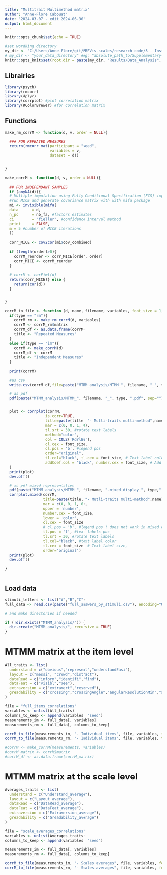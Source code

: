 ```yaml
---
title: "Multitrait Multimethod matrix"
author: "Anne-Flore Cabouat"
date: "2024-03-07 - edit 2024-06-30"
output: html_document
---
```


```r
knitr::opts_chunk$set(echo = TRUE)

#set wordking directory
my_dir <- "C:/Users/Anne-Flore/git/PREVis-scales/research code/3 - Instrument validation/"
# my_dir <- "your_data_directory" #eg: "absolute_path_to/Supplementary-material-folder/3 - Scale validation/"
knitr::opts_knit$set(root.dir = paste(my_dir, "Results/Data_Analysis", sep=""))

```

## Librairies

```r
library(psych)
library(rmcorr)
library(dplyr)
library(corrplot) #plot correlation matrix
library(RColorBrewer) #for correlation matrix
```
## Functions
```r

make_rm_corrM <- function(d, v, order = NULL){

  ### FOR REPEATED MEASURES
  return(rmcorr_mat(participant = "seed",
                    variables = v,
                    dataset = d))


}

make_corrM <- function(d, v, order = NULL){
  
  ## FOR INDEPENDANT SAMPLES
  if (anyNA(d)){
  # Multiple imputation using Fully Conditional Specification (FCS) implemented by the MICE algorithm as described in Van Buuren and Groothuis-Oudshoorn (2011) doi:10.18637/jss.v045.i03
  #run MICE and generate covariance matrix with with mifa package
  mi <- invisible(mifa(
  data      = d, 
  n_pc      = nb_fa, #factors estimates
  ci        = "fieller", #confidence interval method
  print     = FALSE,
  m = 5 #number of MICE iterations
  ))
  
  corr_MICE <- cov2cor(mi$cov_combined)
  
  if (length(order)>0){
    corrM_reorder <- corr_MICE[order, order]
    corr_MICE <- corrM_reorder
  }
  
  # corrM <- corFiml(d)
  return(corr_MICE)} else {
    return(cor(d))
  }


}

corrM_to_file <- function (d, name, filename, variables, font_size = 1, type = "rm"){
  if(type == "rm"){
    corrM_rm <- make_rm_corrM(d, variables)
    corrM <- corrM_rm$matrix
    corrM_df <- as.data.frame(corrM)
    title <- "Repeated Measures"
  }
  else if(type == "im"){
    corrM <- make_corrM(d)
    corrM_df <- corrM
    title <- "Independent Measures"
  }
  
  print(corrM)

  #as csv
  write.csv(corrM_df,file=paste("MTMM_analysis/MTMM_", filename, "_", type, ".csv", sep=""))

  # as pdf
  pdf(paste("MTMM_analysis/MTMM_", filename, "_", type, ".pdf", sep=""), height=15, width=15)


  plot <- corrplot(corrM,
                  is.corr=TRUE,
                  title=paste(title, "- Mutli-traits multi-method",name),
                  mar = c(0, 0, 1, 0),
                  tl.srt = 30, #rotate text labels
                  method="color",
                  col = COL2('RdYlBu'),
                  cl.cex = font_size,
                  cl.pos = 'b', #legend pos
                  order="original",
                  tl.col="black", tl.cex = font_size, # Text label color and size
                  addCoef.col = "black", number.cex = font_size, # Add coefficient of correlation and size
  )
  print(plot)
  dev.off()
  
  # as pdf mixed representation
  pdf(paste("MTMM_analysis/MTMM_", filename, "-mixed_display_", type,".pdf", sep=""), height=15, width=15)
  corrplot.mixed(corrM,
                 title=paste(title, "- Mutli-traits multi-method",name),
                 mar = c(0, 0, 1, 0),
                 upper = 'number',
                 number.cex = font_size,
                 lower = 'color',
                 cl.cex = font_size, 
                 # cl.pos = 'b', #legend pos ! does not work in mixed displays
                 tl.pos = 'l', #text labels pos
                 tl.srt = 30, #rotate text labels
                 tl.col="black", #text label color
                 tl.cex = font_size, # Text label size,
                 order='original')
  print(plot)
  dev.off()

}



```

## Load data

```r
stimuli_letters <- list("A","B","C")
full_data <- read.csv(paste("full_answers_by_stimuli.csv"), encoding="UTF-8")

# and make directories if needed

if (!dir.exists("MTMM_analysis/")) {
  dir.create("MTMM_analysis/", recursive = TRUE)
}

```


# MTMM matrix at the item level
```r

All_traits <- list(
  understand = c("obvious","represent","understandEasi"),
  layout = c("messi", "crowd","distract"),
  dataRead = c("inform","identifi","find"),
  dataFeat = c("visibl","see"),
  extraversion = c("extravert","reserved"),
  greadability = c("crossing","crossingAngle","angularResolutionMin","angularResolutionDev")
)

file = "full_items_correlations"
variables <- unlist(All_traits)
columns_to_keep <- append(variables, "seed")
measurements_im <- full_data[, variables]
measurements_rm <- full_data[, columns_to_keep]

corrM_to_file(measurements_im, "- Individual items", file, variables, type = "im")
corrM_to_file(measurements_rm, "- Individual items", file, variables, type = "rm")

#corrM <- make_corrM(measurements, variables)
#corrM_matrix <- corrM$matrix
#corrM_df <- as.data.frame(corrM_matrix)


```

# MTMM matrix at the scale level

```r

Averages_traits <- list(
  understand = c("Understand_average"),
  layout = c("Layout_average"),
  dataRead = c("DataRead_average"),
  dataFeat = c("DataFeat_average"),
  extraversion = c("Extraversion_average"),
  greadability = c("Greadability_average")
)

file = "scale_averages_correlations"
variables <- unlist(Averages_traits)
columns_to_keep <- append(variables, "seed")

measurements_im <- full_data[, variables]
measurements_rm <- full_data[, columns_to_keep]

corrM_to_file(measurements_im, "- Scales averages", file, variables, font_size = 2, type = "im")
corrM_to_file(measurements_rm, "- Scales averages", file, variables, font_size = 2, type = "rm")

```

